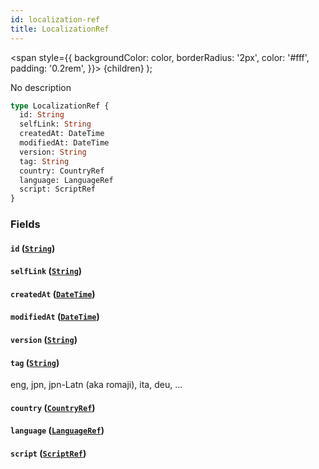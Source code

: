 ```yaml
---
id: localization-ref
title: LocalizationRef
---
```


<span
style={{
      backgroundColor: color,
      borderRadius: '2px',
      color: '#fff',
      padding: '0.2rem',
    }}>
{children}
</span>
);

No description

```graphql
type LocalizationRef {
  id: String
  selfLink: String
  createdAt: DateTime
  modifiedAt: DateTime
  version: String
  tag: String
  country: CountryRef
  language: LanguageRef
  script: ScriptRef
}
```

### Fields

#### `id` ([`String`](/docs/schema/scalars/string))

#### `selfLink` ([`String`](/docs/schema/scalars/string))

#### `createdAt` ([`DateTime`](/docs/schema/scalars/date-time))

#### `modifiedAt` ([`DateTime`](/docs/schema/scalars/date-time))

#### `version` ([`String`](/docs/schema/scalars/string))

#### `tag` ([`String`](/docs/schema/scalars/string))

eng, jpn, jpn-Latn (aka romaji), ita, deu, ...

#### `country` ([`CountryRef`](/docs/schema/inputs/country-ref))

#### `language` ([`LanguageRef`](/docs/schema/inputs/language-ref))

#### `script` ([`ScriptRef`](/docs/schema/inputs/script-ref))
